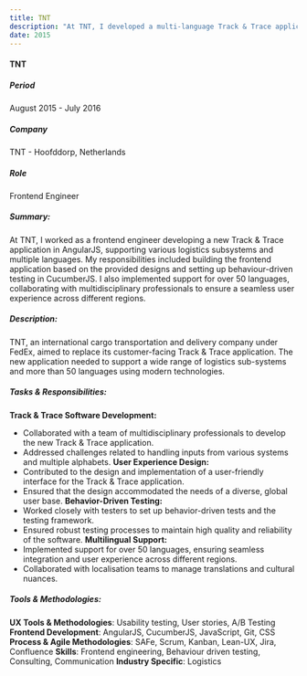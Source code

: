```yaml
---
title: TNT
description: "At TNT, I developed a multi-language Track & Trace application in AngularJS. I built the frontend, implemented behavior-driven testing with CucumberJS, and ensured a seamless user experience across regions."
date: 2015
---
```


#### TNT

##### **Period**  
August 2015 - July 2016
##### **Company**  
TNT - Hoofddorp, Netherlands
##### **Role**  
Frontend Engineer
##### **Summary:**
At TNT, I worked as a frontend engineer developing a new Track & Trace application in AngularJS, supporting various logistics subsystems and multiple languages. My responsibilities included building the frontend application based on the provided designs and setting up behaviour-driven testing in CucumberJS. I also implemented support for over 50 languages, collaborating with multidisciplinary professionals to ensure a seamless user experience across different regions.
##### **Description:**  
TNT, an international cargo transportation and delivery company under FedEx, aimed to replace its customer-facing Track & Trace application. The new application needed to support a wide range of logistics sub-systems and more than 50 languages using modern technologies.
##### **Tasks & Responsibilities:**  
**Track & Trace Software Development:**
- Collaborated with a team of multidisciplinary professionals to develop the new Track & Trace application.
- Addressed challenges related to handling inputs from various systems and multiple alphabets.
**User Experience Design:**
- Contributed to the design and implementation of a user-friendly interface for the Track & Trace application.
- Ensured that the design accommodated the needs of a diverse, global user base.
**Behavior-Driven Testing:**
- Worked closely with testers to set up behavior-driven tests and the testing framework.
- Ensured robust testing processes to maintain high quality and reliability of the software.
**Multilingual Support:**
- Implemented support for over 50 languages, ensuring seamless integration and user experience across different regions.
- Collaborated with localisation teams to manage translations and cultural nuances.
##### **Tools & Methodologies:**
**UX Tools & Methodologies**: 
Usability testing, User stories, A/B Testing
**Frontend Development**: 
AngularJS, CucumberJS, JavaScript, Git, CSS
**Process & Agile Methodologies**: 
SAFe, Scrum, Kanban, Lean-UX, Jira, Confluence
**Skills**: 
Frontend engineering, Behaviour driven testing, Consulting, Communication
**Industry Specific**: 
Logistics